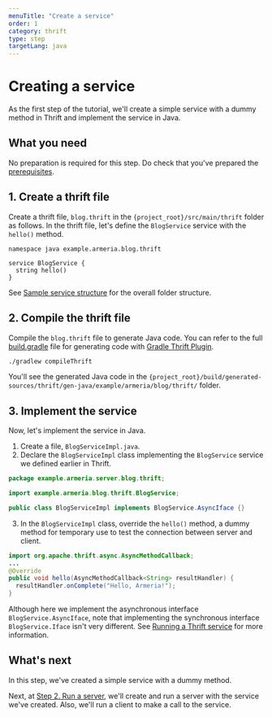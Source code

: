 ```yaml
---
menuTitle: "Create a service"
order: 1
category: thrift
type: step
targetLang: java
---
```


# Creating a service

As the first step of the tutorial, we'll create a simple service with a dummy method in Thrift and implement the service in Java.

<TutorialSteps current={1} />

## What you need

No preparation is required for this step. Do check that you've prepared the [prerequisites](/tutorials/thrift/blog/#prerequisites).

## 1. Create a thrift file

Create a thrift file, `blog.thrift` in the `{project_root}/src/main/thrift` folder as follows.
In the thrift file, let's define the `BlogService` service with the `hello()` method.

```thrift filename=blog.thrift
namespace java example.armeria.blog.thrift

service BlogService {
  string hello()
}
```

<Tip>

See [Sample service structure](/tutorials/thrift/blog#sample-service-structure) for the overall folder structure.

</Tip>

## 2. Compile the thrift file

Compile the `blog.thrift` file to generate Java code.
You can refer to the full [build.gradle](https://github.com/line/armeria-examples/tree/main/tutorials/thrift/build.gradle) file for generating code with [Gradle Thrift Plugin](https://github.com/jruyi/thrift-gradle-plugin).

```bash
./gradlew compileThrift
```

You'll see the generated Java code in the `{project_root}/build/generated-sources/thrift/gen-java/example/armeria/blog/thrift/` folder.

## 3. Implement the service

Now, let's implement the service in Java.

1. Create a file, `BlogServiceImpl.java`.
2. Declare the `BlogServiceImpl` class implementing the `BlogService` service we defined earlier in Thrift.
  ```java filename=BlogServiceImpl.java
  package example.armeria.server.blog.thrift;

  import example.armeria.blog.thrift.BlogService;

  public class BlogServiceImpl implements BlogService.AsyncIface {}
  ```
3. In the `BlogServiceImpl` class, override the `hello()` method, a dummy method for temporary use to test the connection between server and client.
  ```java filename=BlogServiceImpl.java
  import org.apache.thrift.async.AsyncMethodCallback;
  ...
  @Override
  public void hello(AsyncMethodCallback<String> resultHandler) {
    resultHandler.onComplete("Hello, Armeria!");
  }
  ```

<Tip>

Although here we implement the asynchronous interface `BlogService.AsyncIface`, note that implementing the synchronous interface `BlogService.Iface` isn't very different.
See [Running a Thrift service](/docs/server-thrift) for more information.

</Tip>

## What's next

In this step, we've created a simple service with a dummy method.

Next, at [Step 2. Run a server](/tutorials/thrift/blog/run-server), we'll create and run a server with the service we've created.
Also, we'll run a client to make a call to the service.

<TutorialSteps current={1} />